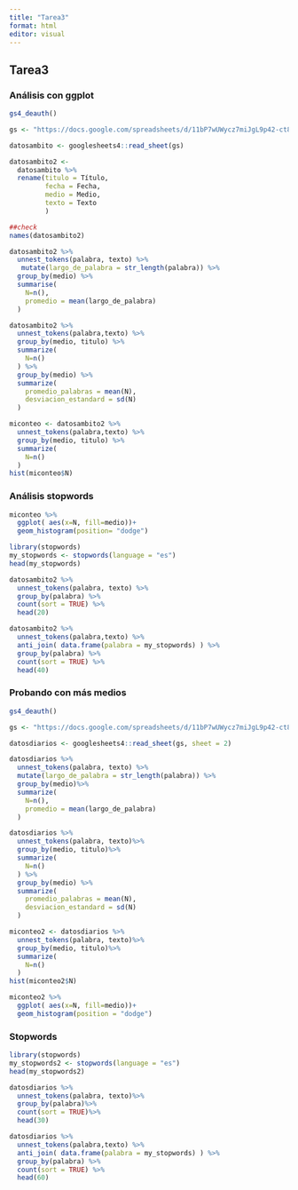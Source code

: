 ```yaml
---
title: "Tarea3"
format: html
editor: visual
---
```


## Tarea3

### Análisis con ggplot

```r
gs4_deauth()

gs <- "https://docs.google.com/spreadsheets/d/11bP7wUWycz7miJgL9p42-ct8hB4jePN6DcvrKJ3WnoM/edit#gid=0"

datosambito <- googlesheets4::read_sheet(gs)

```

```r
datosambito2 <- 
  datosambito %>% 
  rename(titulo = Título,
         fecha = Fecha,
         medio = Medio,
         texto = Texto
         )

##check
names(datosambito2)
```

```r
datosambito2 %>% 
  unnest_tokens(palabra, texto) %>% 
   mutate(largo_de_palabra = str_length(palabra)) %>% 
  group_by(medio) %>% 
  summarise(
    N=n(),
    promedio = mean(largo_de_palabra)
  )
```

```r
datosambito2 %>% 
  unnest_tokens(palabra,texto) %>% 
  group_by(medio, titulo) %>% 
  summarize(
    N=n()
  ) %>% 
  group_by(medio) %>% 
  summarize(
    promedio_palabras = mean(N),
    desviacion_estandard = sd(N)
  )
```

```r
miconteo <- datosambito2 %>% 
  unnest_tokens(palabra,texto) %>% 
  group_by(medio, titulo) %>% 
  summarize(
    N=n()
  )
hist(miconteo$N)
```

### Análisis stopwords

```r
miconteo %>%
  ggplot( aes(x=N, fill=medio))+
  geom_histogram(position= "dodge")
```

```r
library(stopwords)
my_stopwords <- stopwords(language = "es")
head(my_stopwords)
```

```r
datosambito2 %>%
  unnest_tokens(palabra, texto) %>%
  group_by(palabra) %>%
  count(sort = TRUE) %>%
  head(20)
```

```r
datosambito2 %>% 
  unnest_tokens(palabra,texto) %>%
  anti_join( data.frame(palabra = my_stopwords) ) %>% 
  group_by(palabra) %>% 
  count(sort = TRUE) %>% 
  head(40)
```

### Probando con más medios

```r
gs4_deauth()

gs <- "https://docs.google.com/spreadsheets/d/11bP7wUWycz7miJgL9p42-ct8hB4jePN6DcvrKJ3WnoM/edit#gid=1383341564"

datosdiarios <- googlesheets4::read_sheet(gs, sheet = 2)
```

```r
datosdiarios %>%
  unnest_tokens(palabra, texto) %>%
  mutate(largo_de_palabra = str_length(palabra)) %>%
  group_by(medio)%>%
  summarize(
    N=n(),
    promedio = mean(largo_de_palabra)
  )
```

```r
datosdiarios %>%
  unnest_tokens(palabra, texto)%>%
  group_by(medio, titulo)%>%
  summarize(
    N=n()
  ) %>%
  group_by(medio) %>%
  summarize(
    promedio_palabras = mean(N),
    desviacion_estandard = sd(N)
  )
```

```r
miconteo2 <- datosdiarios %>%
  unnest_tokens(palabra, texto)%>%
  group_by(medio, titulo)%>%
  summarize(
    N=n()
  )
hist(miconteo2$N)
```

```r
miconteo2 %>%
  ggplot( aes(x=N, fill=medio))+
  geom_histogram(position = "dodge")
```

### Stopwords

```r
library(stopwords)
my_stopwords2 <- stopwords(language = "es")
head(my_stopwords2)
```

```r
datosdiarios %>%
  unnest_tokens(palabra, texto)%>%
  group_by(palabra)%>%
  count(sort = TRUE)%>%
  head(30)
```

```r
datosdiarios %>% 
  unnest_tokens(palabra,texto) %>%
  anti_join( data.frame(palabra = my_stopwords) ) %>% 
  group_by(palabra) %>% 
  count(sort = TRUE) %>% 
  head(60)
```
